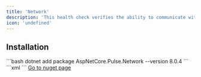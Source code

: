 ```yaml
---
title: 'Network'
description: 'This health check verifies the ability to communicate with Network'
icon: 'undefined'
---
```


## Installation

<Tabs>
  <Tab title=".NET CLI">
    ```bash
    dotnet add package AspNetCore.Pulse.Network --version 8.0.4
    ```
  </Tab>
  <Tab title="Package Reference">
    ```xml
    <PackageReference Include="AspNetCore.Pulse.Network" Version="8.0.4" />
    ```
  </Tab>
  <Tab title="Nuget">
    <a href="https://www.nuget.org/packages/AspNetCore.Pulse.Network/" target="_blank">Go to nuget page</a>
  </Tab>
</Tabs>




